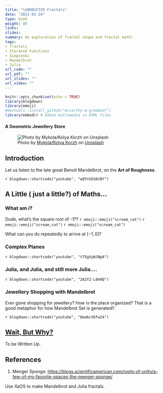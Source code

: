 ```yaml
---
title: "\U0001F335 Fractals"
date: "2021-01-24"
type: book
weight: 80
links:
slides: 
summary: An exploration of fractal shape and fractal math!
tags:
- fractals
- Iterated Functions
- Siepinski
- Mandelbrot
- Julia
url_code: ""
url_pdf: ""
url_slides: ""
url_video: ""
---
```


```r
knitr::opts_chunk$set(echo = TRUE)
library(blogdown)
library(emoji)
#devtools::install_github("mccarthy-m-g/embedr")
library(embedr) # Embed multimedia in HTML files
```

#### A Geometric Jewellery Store

![Photo by <a href="https://unsplash.com/@kolyakorzh?utm_content=creditCopyText&utm_medium=referral&utm_source=unsplash">Mykola/Kolya Korzh</a> on <a href="https://unsplash.com/photos/brown-wooden-bird-house-ornament-HFogW6fHv4E?utm_content=creditCopyText&utm_medium=referral&utm_source=unsplash">Unsplash</a>
  ](featured.jpg)


## Introduction

Let us listen to the late great Benoit Mandelbrot, on the **Art of Roughness**.

`r blogdown::shortcode("youtube", "wQTnVEXAtBY")`


## A Little ( just a little?) of Maths...

### What am $i$?
Dude, what's the square root of -1?? `r emoji::emoji("scream_cat")` `r emoji::emoji("scream_cat")` `r emoji::emoji("scream_cat")`

What can you do repeatedly to arrive at $[-1, 0]$?

### Complex Planes

`r blogdown::shortcode("youtube", "t75gXyWJNpA")`

### Julia, and Julia, and still more Julia....

`r blogdown::shortcode("youtube", "2AZYZ-L8m9Q")`


### Jewellery Shopping with Mandelbrot

Ever gone shopping for jewellery? How is the place organized? That is a good metaphor for how Mandelbrot Set is generated!!

`r blogdown::shortcode("youtube", "8ma6cV6fw24")`


## <u>[Wait, But Why?](https://waitbutwhy.com)</u>
To be Written Up. 

## References

1. Menger Sponge: <https://blogs.scientificamerican.com/roots-of-unity/a-few-of-my-favorite-spaces-the-menger-sponge/>

Use XaOS to make Mandelbrot and Julia fractals.

